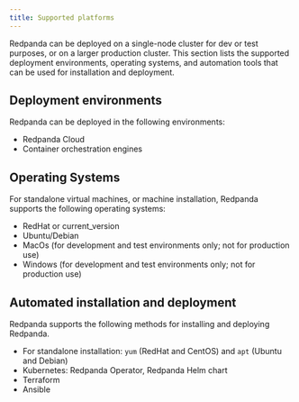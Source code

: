 ```yaml
---
title: Supported platforms
---
```


Redpanda can be deployed on a single-node cluster for dev or test purposes, or on a larger production cluster. This section lists the supported deployment environments, operating systems, and automation tools that can be used for installation and deployment.

## Deployment environments

Redpanda can be deployed in the following environments:

* Redpanda Cloud
* Container orchestration engines

## Operating Systems

For standalone virtual machines, or machine installation, Redpanda supports the following operating systems:

* RedHat or current_version
* Ubuntu/Debian
* MacOs (for development and test environments only; not for production use)
* Windows (for development and test environments only; not for production use)

## Automated installation and deployment

Redpanda supports the following methods for installing and deploying Redpanda.

* For standalone installation: `yum` (RedHat and CentOS) and `apt` (Ubuntu and Debian)
* Kubernetes: Redpanda Operator, Redpanda Helm chart
* Terraform
* Ansible